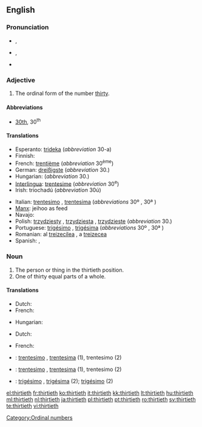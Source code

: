 ==English==

===Pronunciation===
* {{a|RP}} {{IPA|/ˈθɜːtiəθ/}}, {{SAMPA|/"T3:ti@T/}}
* {{a|GenAm}} {{IPA|/ˈθɝtiəθ/}}, {{SAMPA|/"T3`ti@T/}}
* {{hyphenation|thir|ti|eth}}

===Adjective===
{{en-adj|-}}

# The ordinal form of the number [[thirty]].

====Abbreviations====
* [[30th]], 30<sup>th</sup>

====Translations====
{{trans-top|the ordinal form of the number thirty}}
* Esperanto: [[trideka]] (''abbreviation'' 30-a)
* Finnish: {{t-|fi|kolmaskymmenes}}
* French: [[trentième]] (''abbreviation'' 30<sup>ème</sup>)
* German: [[dreißigste]] (''abbreviation'' 30.)
* Hungarian: {{t+|hu|harmincadik}} (''abbreviation'' 30.)
* [[Interlingua]]: [[trentesime]] (''abbreviation'' 30<sup>e</sup>)
* Irish: triochadú (''abbreviation'' 30ú)
{{trans-mid}}
* Italian: [[trentesimo]] {{m}}, [[trentesima]] {{f}} (''abbreviations'' 30º {{m}}, 30ª {{f}})
* [[Manx]]: jeihoo as feed
* Navajo: {{tø|nv|tádíín góneʼ}}
* Polish: [[trzydziesty]] {{m}}, [[trzydziesta]] {{f}}, [[trzydzieste]] {{n}} (''abbreviation'' 30.)
* Portuguese: [[trigésimo]] {{m}}, [[trigésima]] {{f}} (''abbreviations'' 30º {{m}}, 30ª {{f}})
* Romanian: al [[treizecilea]] {{m}}, a [[treizecea]] {{f}}
* Spanish: {{t-|es|trigésimo|m}}, {{t-|es|trigésima|f}}
{{trans-bottom}}

===Noun===
{{en-noun}}

# The person or thing in the thirtieth position.
# One of thirty equal parts of a whole.

====Translations====
{{trans-top|the person or thing in the thirtieth position}}
* Dutch: {{t|nl|dertigste}}
* French: {{t+|fr|trentième}} {{m|f}}
{{trans-mid}}
* Hungarian: {{t+|hu|harmincadik}}
{{trans-bottom}}

{{trans-top|one of thirty equal parts of a whole}}
* Dutch: {{t|nl|dertigste|n}}
{{trans-mid}}
* French: {{t+|fr|trentième}} {{m|f}}
{{trans-bottom}}

{{checktrans-top}}
* {{ttbc|Interlingua}}: [[trentesimo]] {{m}}, [[trentesima]] {{f}} (1), trentesimo (2)
{{checktrans-mid}}
* {{ttbc|Italian}}: [[trentesimo]] {{m}}, [[trentesima]] {{f}} (1), trentesimo {{m}} (2)
* {{ttbc|Portuguese}}: [[trigésimo]] {{m}}, [[trigésima]] {{f}} (2); [[trigésimo]] {{m}} (2)
{{checktrans-bottom}}

[[Category:Ordinal numbers]]

[[el:thirtieth]]
[[fr:thirtieth]]
[[ko:thirtieth]]
[[it:thirtieth]]
[[kk:thirtieth]]
[[lt:thirtieth]]
[[hu:thirtieth]]
[[ml:thirtieth]]
[[nl:thirtieth]]
[[ja:thirtieth]]
[[pl:thirtieth]]
[[pt:thirtieth]]
[[ro:thirtieth]]
[[sv:thirtieth]]
[[te:thirtieth]]
[[vi:thirtieth]]